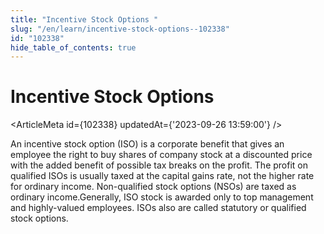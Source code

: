 ```yaml
---
title: "Incentive Stock Options "
slug: "/en/learn/incentive-stock-options--102338"
id: "102338"
hide_table_of_contents: true
---
```



# Incentive Stock Options 

<ArticleMeta id={102338} updatedAt={'2023-09-26 13:59:00'} />
<div className='border-solid border-b border-t-0 my-4 border-[var(--ifm-color-gray-300)]' />

An incentive stock option (ISO) is a corporate benefit that gives an employee the right to buy shares of company stock at a discounted price with the added benefit of possible tax breaks on the profit. The profit on qualified ISOs is usually taxed at the capital gains rate, not the higher rate for ordinary income. Non-qualified stock options (NSOs) are taxed as ordinary income.Generally, ISO stock is awarded only to top management and highly-valued employees. ISOs also are called statutory or qualified stock options.
